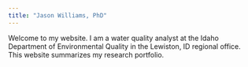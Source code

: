 ```yaml
---
title: "Jason Williams, PhD"
---
```


Welcome to my website. I am a water quality analyst at the Idaho Department of Environmental Quality in the Lewiston, ID regional office. This website summarizes my research portfolio. 